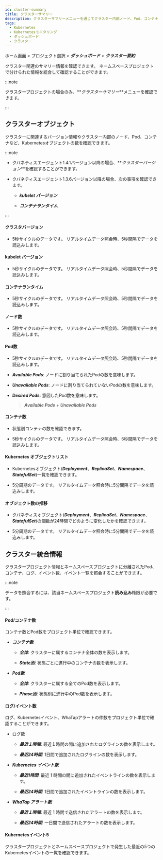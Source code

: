 ```yaml
---
id: cluster-summary
title: クラスターサマリー
description: クラスターサマリーメニューを通じてクラスター内部ノード、Pod、コンテナなどKubernetesオブジェクトの数と、関連したバージョン情報を確認できます。
tags:
  - Kubernetes
  - Kubernetesモニタリング
  - ダッシュボード
  - クラスター
---
```


ホーム画面 > プロジェクト選択 > **_ダッシュボード_** > **_クラスター要約_**

クラスター関連のサマリー情報を確認できます。 ネームスペースプロジェクトで分けられた情報を統合して確認することができます。

:::note

クラスタープロジェクトの場合のみ、**_クラスターサマリー_**メニューを確認できます。

:::

## クラスターオブジェクト

クラスターに関連するバージョン情報やクラスター内部のノード、Pod、コンテナなど、Kubernetesオブジェクトの数を確認できます。 

:::note 

- クバネティスエージェント1.4.1バージョン以降の場合、**_クラスターバージョン_**を確認することができます。

- クバネティスエージェント1.3.6バージョン以降の場合、次の事項を確認できます。 

  - **_kubelet バージョン_** 

  - **_コンテナランタイム_**

:::

<ImgLang img='k8s-resource-cl-sum-co.png' desc='クラスターオブジェクト' />

#### クラスタバージョン

- 5秒サイクルのデータです。 リアルタイムデータ照会時、5秒間隔でデータを読込みします。

#### kubelet バージョン

- 5秒サイクルのデータです。 リアルタイムデータ照会時、5秒間隔でデータを読込みします。

#### コンテナランタイム

- 5秒サイクルのデータです。 リアルタイムデータ照会時、5秒間隔でデータを読込みします。

#### ノード数

- 5秒サイクルのデータです。 リアルタイムデータ照会時、5秒間隔でデータを読込みします。

#### Pod数

- 5秒サイクルのデータです。 リアルタイムデータ照会時、5秒間隔でデータを読込みします。

- **_Available Pods_**: ノードに割り当てられたPodの数を意味します。 

- **_Unavailable Pods_**: ノードに割り当てられていないPodの数を意味します。

- **_Desired Pods_**: 意図したPod数を意味します。 

  > **_Available Pods_** + **_Unavailable Pods_**

#### コンテナ数

- 状態別コンテナの数を確認できます。 

- 5秒サイクルのデータです。 リアルタイムデータ照会時、5秒間隔でデータを読込みします。

#### Kubernetes オブジェクトリスト

- Kubernetesオブジェクト(**_Deployment_**、**_ReplicaSet_**、**_Namespace_**、**_StatefulSet_**)一覧を確認できます。

- 5分周期のデータです。 リアルタイムデータ照会時に5分間隔でデータを読込みします。

#### オブジェクト数の推移

- クバネティスオブジェクト(**_Deployment_**、**_ReplicaSet_**、**_Namespace_**、**_StatefulSet_**)の個数が24時間でどのように変化したかを確認できます。

- 5分周期のデータです。 リアルタイムデータ照会時に5分間隔でデータを読込みします。

## クラスター統合情報

クラスタープロジェクト情報とネームスペースプロジェクトに分離されたPod、コンテナ、ログ、イベント数、イベント一覧を照会することができます。

:::note 

データを照会するには、該当ネームスペースプロジェクト**読み込み**権限が必要です。 

:::

<ImgLang img='k8s-resource-cl-sum-ci.png' desc='クラス統合情報' />

#### Pod/コンテナ数

コンテナ数とPod数をプロジェクト単位で確認できます。 

- **_コンテナ数_** 

  - **_全体_**: クラスターに属するコンテナ全体の数を表示します。 

  - **_State別_**: 状態ごとに進行中のコンテナの数を表示します。

- **_Pod数_**

  - **_全体_**: クラスターに属する全てのPod数を表示します。 

  - **_Phase別_**: 状態別に進行中のPod数を表示します。 

#### ログ/イベント数

ログ、Kubernetesイベント、WhaTapアラートの件数をプロジェクト単位で確認することができます。 

- ログ数

  - **_最近１時間_**: 最近１時間の間に追加されたログラインの数を表示します。 

  - **_最近24時間_**: 1日間で追加されたログラインの数を表示します。 

- **_Kubernetes イベント数_**

  - **_最近1時間_**: 最近 1 時間の間に追加されたイベントラインの数を表示します。 

  - **_最近24時間_**: 1日間で追加されたイベントラインの数を表示します。 

- **_WhaTap アラート数_**

  - **_最近１時間_**: 最近 1 時間で送信されたアラートの数を表示します。 

  - **_最近24時間_**: 一日間で送信されたアラートの数を表示します。 

#### Kubernetesイベント5

クラスタープロジェクトとネームスペースプロジェクトで発生した最近の5つのKubernetesイベントの一覧を確認できます。
